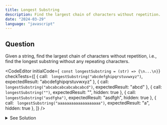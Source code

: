 ```yaml
---
title: Longest Substring
description: Find the largest chain of characters without repetition.
date: "2024-03-29"
language: "javascript"
---
```


## Question
Given a string, find the largest chain of characters without repetition, i.e., find the longest substring without any repeating characters.

<CodeEditor 
    initialCode={`
const longestSubstring = (str) => {\n...\n}`}
    checkTests={[
        {
        call: `
        longestSubstring("abcdefghipqrstuvwxyz")`,
        expectedResult: "abcdefghipqrstuvwxyz"
        },
        {
        call: `
        longestSubstring("abcabcabcabcabcabcd")`,
        expectedResult: "abcd"
        },
        {
        call: `
        longestSubstring("")`,
        expectedResult: "",
        hidden: true
        },
        {
        call: `
        longestSubstring("asdfgha")`,
        expectedResult: "asdfgh",
        hidden: true
        },
        {
        call: `
        longestSubstring("aaaaaaaaaaaaaaaaaaa")`,
        expectedResult: "a",
        hidden: true
        },
        ]}
/>

<details>
<summary>See Solution</summary>

## Solution

### Basic idea
The basic idea is to use a sliding window approach to find the longest substring without repeating characters. 
We will use two pointers, `left` and `right`, to define the window. We will keep track of the characters we have seen so far using a set. 
If we encounter a character that is already in the set, we will remove the character at the `left` pointer from the set and increment the `left` pointer. +
We will update the longest substring if the current substring is longer than the previous longest substring.

```js
const longestSubstring = (str) => {
    const seen = new Set();
    let left = 0;
    let right = 0;
    let maxSubstring = '';
    
    while (right < str.length) {
        if (!seen.has(str[right])) {
            seen.add(str[right]);
            if (right - left + 1 > maxSubstring.length) {
                maxSubstring = str.slice(left, right + 1);
            }
            right++;
        } else {
            seen.delete(str[left]);
            left++;
        }
    }
    
    return maxSubstring;
}


```

### Algorithm Detailed Explanation
1. Create a set to store the characters we have seen so far.
2. Create two pointers, `left` and `right`, and initialize them to 0.
3. Create a variable `maxSubstring` to store the longest substring without repeating characters.
4. Iterate through the string using the `right` pointer.
5. If the character at the `right` pointer is not in the set, add it to the set and increment the `right` pointer.
6. If the character at the `right` pointer is in the set, remove the character at the `left` pointer from the set and increment the `left` pointer.
7. Update the `maxSubstring` if the current substring is longer than the previous longest substring.
8. Return the `maxSubstring` after the loop ends.

## Complexity Analysis
The time complexity of this solution is O(n), where n is the length of the input string.


## Alternative
### Burte Force

```js
const longestSubstring = (str) =>  {
    let longestLength = 0;
    let longestSubstring = '';
    
    for (let i = 0; i < str.length; i++) {
        for (let j = i + 1; j <= str.length; j++) {
            const substring = str.slice(i, j);
            const set = new Set(substring);
            if (set.size === substring.length && substring.length > longestLength) {
                longestLength = substring.length;
                longestSubstring = substring;
            }
        }
    }
    
    return longestSubstring;
}
```
</details>


